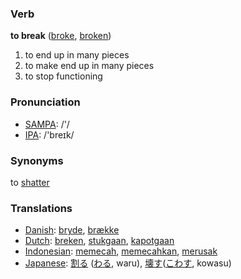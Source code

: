 === Verb ===

'''to break''' ([[broke]], [[broken]])

# to end up in many pieces
# to make end up in many pieces
# to stop functioning

=== Pronunciation ===
*[[w:SAMPA|SAMPA]]: /'/
*[[w:IPA|IPA]]: /'breɪk/

=== Synonyms ===

to [[shatter]]

=== Translations ===

*[[Danish]]: [[bryde]], [[brække]]
*[[Dutch]]: [[breken]], [[stukgaan]], [[kapotgaan]]
*[[Indonesian]]: [[pecah|memecah]], [[pecah|memecahkan]], [[rusak|merusak]]
*[[Japanese]]: [[割る]] ([[わる]], waru), [[壊す]]([[こわす]], kowasu)